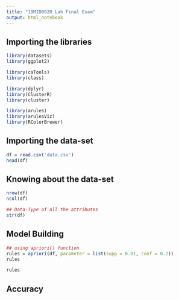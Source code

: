 ```yaml
---
title: "19MID0020 Lab Final Exam"
output: html_notebook
---
```

 
## Importing the libraries
```r
library(datasets)
library(ggplot2)

library(caTools)
library(class)

library(dplyr)
library(ClusterR)
library(cluster)

library(arules)
library(arulesViz)
library(RColorBrewer)
```

## Importing the data-set
```r
df = read.csv('data.csv')
head(df)
```

## Knowing about the data-set
```r
nrow(df)
ncol(df)
```

```r
## Data-Type of all the attributes
str(df)
```

## Model Building
```r
## using apriori() function
rules = apriori(df, parameter = list(supp = 0.01, conf = 0.2))
rules
```

```r
rules
```

## Accuracy
```r

```

```r

```

```r

```

```r

```

```r

```

```r

```



